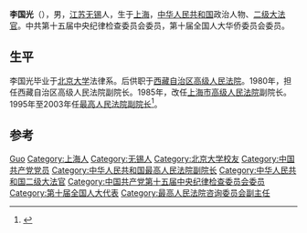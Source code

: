 '''李国光'''（{{bd|1938年|2月||}}），男，[[江苏|江苏]][[无锡|无锡]]人，生于[[上海|上海]]，[[中华人民共和国|中华人民共和国]]政治人物、[[二级大法官|二级大法官]]。中共第十五届中央纪律检查委员会委员，第十届全国人大华侨委员会委员。

== 生平 ==
李国光毕业于[[北京大学|北京大学]]法律系。后供职于[[西藏自治区高级人民法院|西藏自治区高级人民法院]]。1980年，担任西藏自治区高级人民法院副院长。1985年，改任[[上海市高级人民法院|上海市高级人民法院]]副院长。1995年至2003年任[[最高人民法院副院长|最高人民法院副院长]]<ref>{{cite news|title=南方网:李国光 最高人民法院副院长,二级大法官|url=http://www.southcn.com/law/flrs/flrsxtp/200601050271.htm|accessdate=2014-10-13|newspaper=南方网|archive-date=2015-09-24|archive-url=https://web.archive.org/web/20150924104231/http://www.southcn.com/law/flrs/flrsxtp/200601050271.htm|dead-url=no}}</ref>。

== 参考 ==
{{reflist}}

{{中国政治人物小作品}}

{{Authority control}}
{{DEFAULTSORT:Li李}}
[[Category:李姓|Guo]]
[[Category:上海人|Category:上海人]]
[[Category:无锡人|Category:无锡人]]
[[Category:北京大学校友|Category:北京大学校友]]
[[Category:中国共产党党员|Category:中国共产党党员]]
[[Category:中华人民共和国最高人民法院副院长|Category:中华人民共和国最高人民法院副院长]]
[[Category:中华人民共和国二级大法官|Category:中华人民共和国二级大法官]]
[[Category:中国共产党第十五届中央纪律检查委员会委员|Category:中国共产党第十五届中央纪律检查委员会委员]]
[[Category:第十届全国人大代表|Category:第十届全国人大代表]]
[[Category:最高人民法院咨询委员会副主任|Category:最高人民法院咨询委员会副主任]]